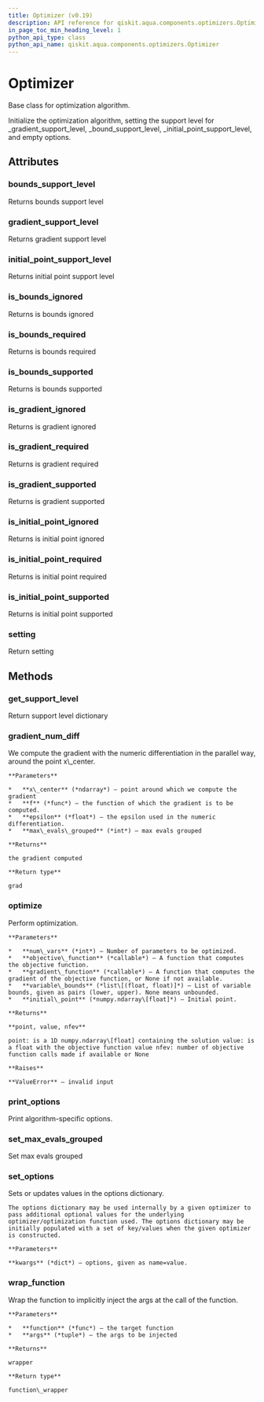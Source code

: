 ```yaml
---
title: Optimizer (v0.19)
description: API reference for qiskit.aqua.components.optimizers.Optimizer in qiskit v0.19
in_page_toc_min_heading_level: 1
python_api_type: class
python_api_name: qiskit.aqua.components.optimizers.Optimizer
---
```


# Optimizer

<Class id="qiskit.aqua.components.optimizers.Optimizer" isDedicatedPage={true} github="https://github.com/qiskit-community/qiskit-aqua/tree/stable/0.7/qiskit/aqua/components/optimizers/optimizer.py" signature="Optimizer" modifiers="class">
  Base class for optimization algorithm.

  Initialize the optimization algorithm, setting the support level for \_gradient\_support\_level, \_bound\_support\_level, \_initial\_point\_support\_level, and empty options.

  ## Attributes

  <span id="optimizer-bounds-support-level" />

  ### bounds\_support\_level

  <Attribute id="qiskit.aqua.components.optimizers.Optimizer.bounds_support_level">
    Returns bounds support level
  </Attribute>

  <span id="optimizer-gradient-support-level" />

  ### gradient\_support\_level

  <Attribute id="qiskit.aqua.components.optimizers.Optimizer.gradient_support_level">
    Returns gradient support level
  </Attribute>

  <span id="optimizer-initial-point-support-level" />

  ### initial\_point\_support\_level

  <Attribute id="qiskit.aqua.components.optimizers.Optimizer.initial_point_support_level">
    Returns initial point support level
  </Attribute>

  <span id="optimizer-is-bounds-ignored" />

  ### is\_bounds\_ignored

  <Attribute id="qiskit.aqua.components.optimizers.Optimizer.is_bounds_ignored">
    Returns is bounds ignored
  </Attribute>

  <span id="optimizer-is-bounds-required" />

  ### is\_bounds\_required

  <Attribute id="qiskit.aqua.components.optimizers.Optimizer.is_bounds_required">
    Returns is bounds required
  </Attribute>

  <span id="optimizer-is-bounds-supported" />

  ### is\_bounds\_supported

  <Attribute id="qiskit.aqua.components.optimizers.Optimizer.is_bounds_supported">
    Returns is bounds supported
  </Attribute>

  <span id="optimizer-is-gradient-ignored" />

  ### is\_gradient\_ignored

  <Attribute id="qiskit.aqua.components.optimizers.Optimizer.is_gradient_ignored">
    Returns is gradient ignored
  </Attribute>

  <span id="optimizer-is-gradient-required" />

  ### is\_gradient\_required

  <Attribute id="qiskit.aqua.components.optimizers.Optimizer.is_gradient_required">
    Returns is gradient required
  </Attribute>

  <span id="optimizer-is-gradient-supported" />

  ### is\_gradient\_supported

  <Attribute id="qiskit.aqua.components.optimizers.Optimizer.is_gradient_supported">
    Returns is gradient supported
  </Attribute>

  <span id="optimizer-is-initial-point-ignored" />

  ### is\_initial\_point\_ignored

  <Attribute id="qiskit.aqua.components.optimizers.Optimizer.is_initial_point_ignored">
    Returns is initial point ignored
  </Attribute>

  <span id="optimizer-is-initial-point-required" />

  ### is\_initial\_point\_required

  <Attribute id="qiskit.aqua.components.optimizers.Optimizer.is_initial_point_required">
    Returns is initial point required
  </Attribute>

  <span id="optimizer-is-initial-point-supported" />

  ### is\_initial\_point\_supported

  <Attribute id="qiskit.aqua.components.optimizers.Optimizer.is_initial_point_supported">
    Returns is initial point supported
  </Attribute>

  <span id="optimizer-setting" />

  ### setting

  <Attribute id="qiskit.aqua.components.optimizers.Optimizer.setting">
    Return setting
  </Attribute>

  ## Methods

  <span id="optimizer-get-support-level" />

  ### get\_support\_level

  <Function id="qiskit.aqua.components.optimizers.Optimizer.get_support_level" signature="Optimizer.get_support_level()" modifiers="abstract">
    Return support level dictionary
  </Function>

  <span id="optimizer-gradient-num-diff" />

  ### gradient\_num\_diff

  <Function id="qiskit.aqua.components.optimizers.Optimizer.gradient_num_diff" signature="Optimizer.gradient_num_diff(x_center, f, epsilon, max_evals_grouped=1)" modifiers="static">
    We compute the gradient with the numeric differentiation in the parallel way, around the point x\_center.

    **Parameters**

    *   **x\_center** (*ndarray*) – point around which we compute the gradient
    *   **f** (*func*) – the function of which the gradient is to be computed.
    *   **epsilon** (*float*) – the epsilon used in the numeric differentiation.
    *   **max\_evals\_grouped** (*int*) – max evals grouped

    **Returns**

    the gradient computed

    **Return type**

    grad
  </Function>

  <span id="optimizer-optimize" />

  ### optimize

  <Function id="qiskit.aqua.components.optimizers.Optimizer.optimize" signature="Optimizer.optimize(num_vars, objective_function, gradient_function=None, variable_bounds=None, initial_point=None)" modifiers="abstract">
    Perform optimization.

    **Parameters**

    *   **num\_vars** (*int*) – Number of parameters to be optimized.
    *   **objective\_function** (*callable*) – A function that computes the objective function.
    *   **gradient\_function** (*callable*) – A function that computes the gradient of the objective function, or None if not available.
    *   **variable\_bounds** (*list\[(float, float)]*) – List of variable bounds, given as pairs (lower, upper). None means unbounded.
    *   **initial\_point** (*numpy.ndarray\[float]*) – Initial point.

    **Returns**

    **point, value, nfev**

    point: is a 1D numpy.ndarray\[float] containing the solution value: is a float with the objective function value nfev: number of objective function calls made if available or None

    **Raises**

    **ValueError** – invalid input
  </Function>

  <span id="optimizer-print-options" />

  ### print\_options

  <Function id="qiskit.aqua.components.optimizers.Optimizer.print_options" signature="Optimizer.print_options()">
    Print algorithm-specific options.
  </Function>

  <span id="optimizer-set-max-evals-grouped" />

  ### set\_max\_evals\_grouped

  <Function id="qiskit.aqua.components.optimizers.Optimizer.set_max_evals_grouped" signature="Optimizer.set_max_evals_grouped(limit)">
    Set max evals grouped
  </Function>

  <span id="optimizer-set-options" />

  ### set\_options

  <Function id="qiskit.aqua.components.optimizers.Optimizer.set_options" signature="Optimizer.set_options(**kwargs)">
    Sets or updates values in the options dictionary.

    The options dictionary may be used internally by a given optimizer to pass additional optional values for the underlying optimizer/optimization function used. The options dictionary may be initially populated with a set of key/values when the given optimizer is constructed.

    **Parameters**

    **kwargs** (*dict*) – options, given as name=value.
  </Function>

  <span id="optimizer-wrap-function" />

  ### wrap\_function

  <Function id="qiskit.aqua.components.optimizers.Optimizer.wrap_function" signature="Optimizer.wrap_function(function, args)" modifiers="static">
    Wrap the function to implicitly inject the args at the call of the function.

    **Parameters**

    *   **function** (*func*) – the target function
    *   **args** (*tuple*) – the args to be injected

    **Returns**

    wrapper

    **Return type**

    function\_wrapper
  </Function>
</Class>

